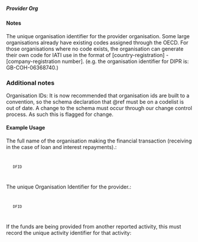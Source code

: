 ===== Provider Org ===== 
{{for revision 1.03}}

==== Notes ====
The unique organisation identifier for the provider organisation. Some large organisations already have existing codes assigned through the OECD. For those organisations where no code exists, the organisation can generate their own code for IATI use in the format of [country-registration] - [company-registration number]. (e.g. the organisation identifier for DIPR is: GB-COH-06368740.)
=== Additional notes ===
Organisation IDs: It is now recommended that organisation ids are built to a convention, so the schema declaration that @ref must be on a codelist is out of date. A change to the schema must occur through our change control process. As such this is flagged for change.

==== Example Usage ====

The full name of the organisation making the financial transaction (receiving in the case of loan and interest repayments).:

<code xml>
    <provider-org>DFID</provider-org>
</code>

The unique Organisation Identifier for the provider.:

<code xml>
    <provider-org ref="GB-1">DFID</provider-org>
</code>

If the funds are being provided from another reported activity, this must record the unique activity identifier for that activity:

<code xml>
    <provider-org provider-activity-id="GB-1-10538"/>
</code>